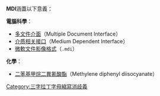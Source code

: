 <!--
'''MDI'''，全称是'''多文档界面'''（Multiple Document Interface），主要应用于基于[[图形用户界面|图形用户界面]]的系统中。其目的是同时打开和显示多个[[文档|文档]]，便于参考和编辑资料。
并非所有基于图形用户界面的软件都具有 MDI，许多软件，如 MS [[Windows|Windows]] 下的[[记事本|记事本]]，在一个运行中只能打开一个文档，因此不能被称为具有 MDI 的软件。但是 Windows Explorer 则可以同时打开多个文件窗口（文档），因此是 MDI 软件。
MDI 可以使用多种方式组织文档，包括窗口，[[标签|标签]]（tab），[[缓冲区|缓冲区]]（buffer）等。
此外，基于文本界面的许多软件实际上也具有 MDI，典型代表包括 [[Emacs|Emacs]]，[[vi|vi]]([[vim|m]]) 和 [[w3m|w3m]] 等等。

'''MDI''' ：化学中称为，4，4`-二苯基甲烷二异氰酸酯；亚甲基双（4-苯基异氰酸酯）；二苯甲烷-4，4`-二异氰酸酯。
用于聚氨酯涂料，此外，还用于防水材料、密封材料、陶器材料等；用本品制成的聚氨酯泡沫塑料，用作保暖（冷）、建材、车辆、船舶的部件；精制品可制成汽车车挡、缓冲器、合成革、非塑料聚氨酯、聚氨酯弹性纤维、无塑性弹性纤维、博膜、粘合剂等。

MDI: Medium Dependent Interface,普通主机、路由器等的网上接口类型通常为MDI（Medium Dependent Interface）,在许多集线器和交换机上都有一个uplink端口，用于连接到另一个集线器或交换机，这个端口通常也采用MDI类型。
-->
'''MDI'''涵蓋以下意義：

'''電腦科學'''：
* [[多文件介面|多文件介面]]（Multiple Document Interface）
* [[介质相关接口|介质相关接口]]（Medium Dependent Interface）
* [[微軟文件影像格式|微軟文件影像格式]]（<tt>.mdi</tt>）

'''化學'''：
* [[二苯基甲烷二異氰酸酯|二苯基甲烷二異氰酸酯]]（Methylene diphenyl diisocyanate）

{{disambig}}

[[Category:三字拉丁字母縮寫消歧義|Category:三字拉丁字母縮寫消歧義]]